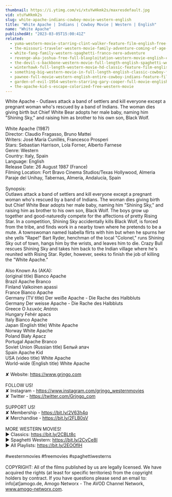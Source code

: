 ```yaml
---
thumbnail: https://i.ytimg.com/vi/xtuYwHkmk2s/maxresdefault.jpg
vid: xtuYwHkmk2s
slug: white-apache-indians-cowboy-movie-western-english
title: "White Apache | Indians | Cowboy Movie | Western | English"
name: "White Apache"
publishedAt: "2023-03-05T15:00:41Z"
related:
  - yuma-western-movie-starring-clint-walker-feature-film-english-free-movie-full-length-youtube
  - the-missouri-traveler-western-movie-family-adventure-coming-of-age-english-free-movie-full
  - white-fang-family-western-spaghetti-franco-nero-adventure
  - revenge-aka-joshua-free-full-blaxploitation-western-movie-english-classic-feature-film
  - the-devil-s-backbone-western-movie-full-length-english-spaghetti-western-cowboyfilm-watchfree
  - winterhawk-full-length-western-movie-hd-classic-feature-film-english-free-full-westerns
  - something-big-western-movie-in-full-length-english-classic-cowboy-film-free-full-westerns
  - pawnee-full-movie-western-english-entire-cowboy-indians-feature-film-free-full-westerns
  - garden-of-evil-1954-western-starring-gary-cooper-full-movie-english-full-free-western-movies
  - the-apache-kid-s-escape-colorized-free-western-movie
---
```


White Apache - Outlaws attack a band of settlers and kill everyone except a pregnant woman who's rescued by a band of Indians. The woman dies giving birth but Chief White Bear adopts her male baby, naming him "Shining Sky," and raising him as brother to his own son, Black Wolf.<br />
<br />
White Apache (1987)<br />
Director: Claudio Fragasso, Bruno Mattei<br />
Writers: José María Cunillés, Francesco Prosperi<br />
Stars: Sebastian Harrison, Lola Forner, Alberto Farnese<br />
Genre: Western<br />
Country: Italy, Spain<br />
Language: English<br />
Release Date: 26 August 1987 (France)<br />
Filming Location: Fort Bravo Cinema Studios/Texas Hollywood, Almeria Paraje del Unihay, Tabernas, Almería, Andalucía, Spain<br />
<br />
Synopsis:<br />
Outlaws attack a band of settlers and kill everyone except a pregnant woman who's rescued by a band of Indians. The woman dies giving birth but Chief White Bear adopts her male baby, naming him "Shining Sky," and raising him as brother to his own son, Black Wolf. The boys grow up together and good-naturedly compete for the affections of pretty Rising Star. In a competition, Shining Sky accidentally kills Black Wolf, is forced from the tribe, and finds work in a nearby town where he pretends to be a mute. A townswoman named Isabella flirts with him but when he spurns her she yells "Rape!" Bart Ryder, henchman of the local "Colonel," runs Shining Sky out of town, hangs him by the wrists, and leaves him to die. Crazy Bull rescues Shining Sky and takes him back to the Indian village where he's reunited with Rising Star. Ryder, however, seeks to finish the job of killing the "White Apache."<br />
<br />
Also Known As (AKA):<br />
(original title) Bianco Apache<br />
Brazil Apache Branco<br />
Finland Valkoinen apassi<br />
France Bianco Apache<br />
Germany (TV title) Der weiße Apache - Die Rache des Halbbluts<br />
Germany Der weisse Apache - Die Rache des Halbbluts<br />
Greece Ο λευκός Απάτσι<br />
Hungary Fehér apacs<br />
Italy Bianco Apache<br />
Japan (English title) White Apache<br />
Norway White Apache<br />
Poland Biały Apacz<br />
Portugal Apache Branco<br />
Soviet Union (Russian title) Белый апач<br />
Spain Apache Kid<br />
USA (video title) White Apache<br />
World-wide (English title) White Apache<br />
<br />
✘ Website: https://www.grjngo.com<br />
<br />
FOLLOW US!<br />
✘ Instagram - https://www.instagram.com/grjngo_westernmovies<br />
✘ Twitter - https://twitter.com/Grjngo_com<br />
<br />
SUPPORT US!<br />
✘ Membership - https://bit.ly/2V63h4q<br />
✘ Merchandise - https://bit.ly/2FLB0sV<br />
<br />
MORE WESTERN MOVIES! <br />
► Classics: https://bit.ly/2CBLt8c <br />
► Spaghetti Western: https://bit.ly/2CyCe8I <br />
► All Playlists: https://bit.ly/2EOOfIH <br />
<br />
#westernmovies #freemovies #spaghettiwesterns<br />
<br />
COPYRIGHT: All of the films published by us are legally licensed. We have acquired the rights (at least for specific territories) from the copyright holders by contract. If you have questions please send an email to: info[at]amogo.de, Amogo Networx - The AVOD Channel Network, www.amogo-networx.com.